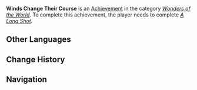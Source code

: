 {{Achievement Infobox
|title        = 
|id           = 84008
|order id     = 4009
|category     = Wonders of the World
|description  = Be rescued by [[Dvalin]].
|requirements = Complete ''[[A Long Shot]].''
|primogems    = 5
|tracking     = 
|hidden       = 1
|quest        = Song of the Dragon and Freedom
|type         = Quest
}}
'''Winds Change Their Course''' is an [[Achievement]] in the category ''[[Wonders of the World]]''. To complete this achievement, the player needs to complete ''[[A Long Shot]].''
<!--
==Trivia==

==Video Guides==
{{EVT
|video1   = 
|caption1 = 
}}
-->
==Other Languages==
{{Other Languages
|en      = Winds Change Their Course
|zhs     = 风向是会转变的
|zhs_rm  = Fēngxiàng Shìhuì Zhuǎnbiàn De
|zht     = 風向是會轉變的
|zht_rm  = Fēngxiàng Shìhuì Zhuǎnbiàn De
|zh_tl   = The Wind's Direction Will Change
|ja      = 風向きは変わるもの
|ja_rm   = Kazamuki wa Kawaru Mono
|ja_tl   = 
|ko      = 바람의 방향은 항상 바뀌는 거니까
|ko_rm   = 
|ko_tl   = 
|es      = El viento siempre cambia su curso
|es_tl   = 
|fr      = Le vent change toujours de direction
|fr_tl   = Wind Always Changes Direction
|ru      = Ветра меняют своё направление
|ru_tl   = 
|th      = สายลมนั้นเปลี่ยนทิศไปเสมอ
|th_rm   = 
|th_tl   = 
|vi      = Hướng gió sẽ thay đổi
|vi_tl   = 
|de      = Die Windrichtung kann sich jederzeit ändern
|de_tl   = The Wind Direction Can Change Anytime
|id      = Arah Angin Bisa Berubah
|id_tl   = Wind Direction Can Change
|pt      = Os Ventos Mudam de Rumo
|pt_tl   = 
}}

==Change History==
{{Change History|1.0}}
<!--
==References==
{{Reflist}}
-->
==Navigation==
{{Achievement Navbox|Wonders of the World|Quest}}